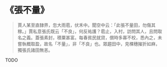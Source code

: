 # 《張不量》

> 賈人某至直隸界，忽大雨雹，伏禾中。聞空中云：「此張不量田，勿傷其稼。」賈私意張氏既云「不良」，何反祐護？雹止，入村，訪問其人，且問取名之義。蓋張素封，積粟甚富。每春貧民就貸，償時多寡不校，悉內之，未嘗執概取盈，故名「不量」，非「不良」也。眾趨田中，見棵穗摧折如麻，獨張氏諸田無恙。

TODO

